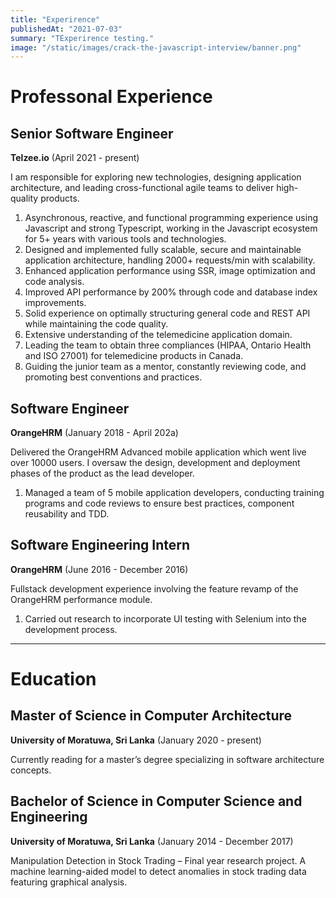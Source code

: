 ```yaml
---
title: "Experirence"
publishedAt: "2021-07-03"
summary: "TExperirence testing."
image: "/static/images/crack-the-javascript-interview/banner.png"
---
```


# Professonal Experience

## Senior Software Engineer
**Telzee.io** (April 2021 - present)

I am responsible for exploring new technologies, designing application architecture, and leading cross-functional agile teams to deliver high-quality products.

1. Asynchronous, reactive, and functional programming experience using Javascript and strong Typescript, working in the Javascript ecosystem for 5+ years with various tools and technologies.
2. Designed and implemented fully scalable, secure and maintainable application architecture, handling 2000+ requests/min with scalability.
3. Enhanced application performance using SSR, image optimization and code analysis.
4. Improved API performance by 200% through code and database index improvements.
5. Solid experience on optimally structuring general code and REST API while maintaining the code quality.
6. Extensive understanding of the telemedicine application domain.
7. Leading the team to obtain three compliances (HIPAA, Ontario Health and ISO 27001) for telemedicine products in Canada.
8. Guiding the junior team as a mentor, constantly reviewing code, and promoting best conventions and practices.

## Software Engineer

**OrangeHRM** (January 2018 - April 202a)

Delivered the OrangeHRM Advanced mobile application which went live over 10000 users. I oversaw the design, development and deployment phases of the product as the lead developer.

1. Managed a team of 5 mobile application developers, conducting training programs and code reviews to ensure best practices, component reusability and TDD.

## Software Engineering Intern

**OrangeHRM** (June 2016 - December 2016)

Fullstack development experience involving the feature revamp of the OrangeHRM performance module.

1. Carried out research to incorporate UI testing with Selenium into the development process.

---

# Education

## Master of Science in Computer Architecture

**University of Moratuwa, Sri Lanka** (January 2020 - present)

Currently reading for a master’s degree specializing in software architecture concepts.

## Bachelor of Science in Computer Science and Engineering

**University of Moratuwa, Sri Lanka** (January 2014 - December 2017)

Manipulation Detection in Stock Trading – Final year research project. A machine learning-aided model to detect anomalies in stock trading data featuring graphical analysis.

